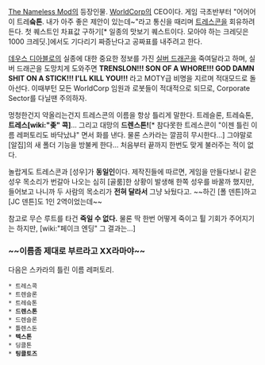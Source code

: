 [[The Nameless Mod]]의 등장인물. [[WorldCorp]]의 CEO이다. 게임 극초반부터 "어어어이 트레'''슼톤'''. 내가 아주 좋은 제안이 있는데~"라고 통신을 때리며 [[트레스콘]]을 회유하려 든다. 첫 퀘스트인 차표값 구하기[* 일종의 맛보기 퀘스트이다. 모아야 하는 크레딧은 1000 크레딧.]에서도 기다리기 짜증난다고 공짜표를 내주려고 한다.

[[데우스 디아블로]]의 실종에 대한 중요한 정보를 가진 [[실버 드래곤]]을 죽여달라고 하며, 실버 드래곤을 도망치게 도와주면 '''TRENSLON!!! SON OF A WHORE!!! GOD DAMN SHIT ON A STICK!!! I'LL KILL YOU!!!''' 라고 MOTY급 비명을 지르며 적대모드로 돌아선다. 이때부턴 모든 WorldCorp 임원과 로봇들이 적대적으로 되므로, Corporate Sector를 다닐땐 주의하자.

멍청한건지 약올리는건지 트레스콘의 이름을 항상 틀리게 말한다. 트레슬론, 트레슼톤, '''트레스[wiki:"좆" 콕]'''... 그리고 대망의 '''드렌스톤!'''[* 참다못한 트레스콘이 "이젠 틀린 이름 레퍼토리도 바닥났냐" 면서 화를 낸다. 물론 스카라는 깔끔히 무시한다...] 그야말로 [알집]의 새 폴더 기능을 방불케 한다... 처음부터 끝까지 한번도 맞게 불러주는 적이 없다.

놀랍게도 트레스콘과 [성우]가 '''동일인'''이다. 제작진들에 따르면, 게임을 만들다보니 같은 성우 목소리가 번갈아 나오는 심히 [골룸]한 상황이 발생해 한쪽 성우를 바꿀까 했지만, 들어보고 나니까 두 사람의 목소리가 '''전혀 달라서''' 그냥 놔뒀다고. ~~하긴 [폴 덴튼]하고 [JC 덴튼]도 1인 2역이었는데~~

참고로 무슨 루트를 타건 '''죽일 수 없다.''' 물론 딱 한번 어떻게 죽이고 튈 기회가 주어지기는 하지만, [wiki:"페이크 엔딩" 그 결과는...]

=== ~~이름좀 제대로 부르라고 XX라마야~~ ===
다음은 스카라의 틀린 이름 레퍼토리.

 * 트레스콕
 * 트렌슬론
 * 트레슼톤
 * '''드렌스톤'''
 * 드렌슬론
 * 틀렌스돈
 * '''텍스톤'''
 * 딩클톤
 * '''팅클토즈'''
